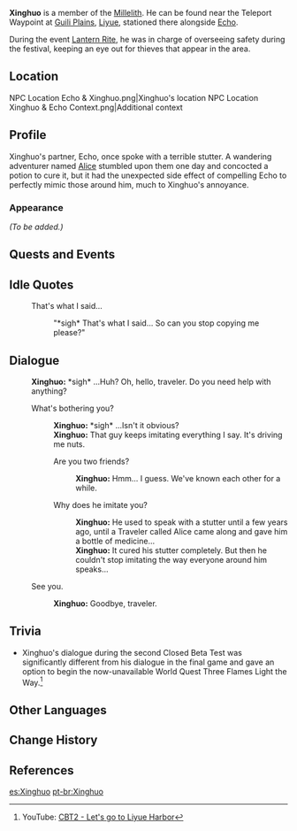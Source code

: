 {{Meta
<!-- REMOVE THIS TEMPLATE AFTER ADDING MISSING INFO -->
|missing_NPC_profile  = yes
}}
{{Character Infobox
|type             = Open-World NPC
|image            = NPC Xinghuo.png
|region           = Liyue
|location         = Liyue
|title            = Millelith
|affiliation      = Millelith
|voiceJP          = [http://amuleto.jp/talents/nonoiaki.html Nonoi Aki ({{ja|野々井 爽}})]<ref>Twitter: [https://twitter.com/NoNoiAki JP VA's Bio]</ref>
}}
'''Xinghuo''' is a member of the [[Millelith]]. He can be found near the Teleport Waypoint at [[Guili Plains]], [[Liyue]], stationed there alongside [[Echo (NPC)|Echo]].

During the event [[Lantern Rite]], he was in charge of overseeing safety during the festival, keeping an eye out for thieves that appear in the area.

==Location==
<gallery>
NPC Location Echo & Xinghuo.png|Xinghuo's location
NPC Location Xinghuo & Echo Context.png|Additional context
</gallery>

==Profile==
<!-- detailed story/lore information goes here -->
Xinghuo's partner, Echo, once spoke with a terrible stutter. A wandering adventurer named [[Alice]] stumbled upon them one day and concocted a potion to cure it, but it had the unexpected side effect of compelling Echo to perfectly mimic those around him, much to Xinghuo's annoyance.

===Appearance===
''(To be added.)''

==Quests and Events==
{{Quests and Events}}

==Idle Quotes==
{{Dialogue Start}}
: {{DIcon|Idle}} That's what I said...
:: {{A|VO Xinghuo 01.ogg}} "*sigh* That's what I said... So can you stop copying me please?"
{{Dialogue End}}

==Dialogue==
{{Dialogue Start}}
:'''Xinghuo:''' *sigh* ...Huh? Oh, hello, traveler. Do you need help with anything?
:{{DIcon}} What's bothering you?
::'''Xinghuo:''' *sigh* ...Isn't it obvious?
::'''Xinghuo:''' That guy keeps imitating everything I say. It's driving me nuts.
::{{DIcon}} Are you two friends?
:::'''Xinghuo:''' Hmm... I guess. We've known each other for a while.
::{{DIcon}} Why does he imitate you?
:::'''Xinghuo:''' He used to speak with a stutter until a few years ago, until a Traveler called Alice came along and gave him a bottle of medicine...
:::'''Xinghuo:''' It cured his stutter completely. But then he couldn't stop imitating the way everyone around him speaks...
:{{DIcon}} See you.
::'''Xinghuo:''' Goodbye, traveler.
{{Dialogue End}}

==Trivia==
* Xinghuo's dialogue during the second Closed Beta Test was significantly different from his dialogue in the final game and gave an option to begin the now-unavailable World Quest Three Flames Light the Way.<ref>YouTube: [https://youtu.be/bwBfZoA_5EU?t=787 CBT2 - Let's go to Liyue Harbor]</ref>

==Other Languages==
{{Other Languages
|default_hidden = 1
|en      = Xinghuo
|zhs     = 星火
|zhs_rm  = Xīnghuǒ
|zht     = 星火
|zht_rm  = Xīnghuǒ
|ja      = 星火
|ja_rm   = Seika{{Assumed}}
|ko      = 성화
|es      = Xinghuo
|fr      = Xinghuo
|ru      = Син Хуо
|th      = Xinghuo
|vi      = Xinghuo
|de      = Xinghuo
|id      = Xinghuo
|pt      = Xinghuo
|tr      = Xinghuo
|it      = Xinghuo
}}

==Change History==
{{Change History|1.0}}

==References==
{{Reflist}}

[[es:Xinghuo]]
[[pt-br:Xinghuo]]